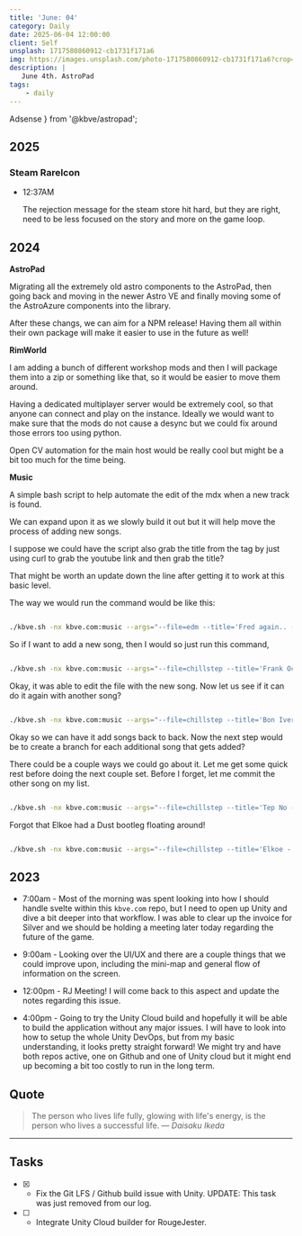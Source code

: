 ```yaml
---
title: 'June: 04'
category: Daily
date: 2025-06-04 12:00:00
client: Self
unsplash: 1717580860912-cb1731f171a6
img: https://images.unsplash.com/photo-1717580860912-cb1731f171a6?crop=entropy&cs=srgb&fm=jpg&ixid=MnwzNjM5Nzd8MHwxfHJhbmRvbXx8fHx8fHx8fDE2ODE3NDg2ODY&ixlib=rb-4.0.3&q=85
description: |
   June 4th. AstroPad
tags:
    - daily
---
```



  Adsense
} from '@kbve/astropad';

## 2025

### Steam RareIcon

-   12:37AM

    The rejection message for the steam store hit hard, but they are right, need to be less focused on the story and more on the game loop.

## 2024

**AstroPad**

Migrating all the extremely old astro components to the AstroPad, then going back and moving in the newer Astro VE and finally moving some of the AstroAzure components into the library.

After these changs, we can aim for a NPM release! Having them all within their own package will make it easier to use in the future as well!

**RimWorld**

I am adding a bunch of different workshop mods and then I will package them into a zip or something like that, so it would be easier to move them around.

Having a dedicated multiplayer server would be extremely cool, so that anyone can connect and play on the instance. Ideally we would want to make sure that the mods do not cause a desync but we could fix around those errors too using python.

Open CV automation for the main host would be really cool but might be a bit too much for the time being.

**Music**

A simple bash script to help automate the edit of the mdx when a new track is found.

We can expand upon it as we slowly build it out but it will help move the process of adding new songs.

I suppose we could have the script also grab the title from the tag by just using curl to grab the youtube link and then grab the title?

That might be worth an update down the line after getting it to work at this basic level.

The way we would run the command would be like this:

```bash

./kbve.sh -nx kbve.com:music --args="--file=edm --title='Fred again.. - Billie (Loving Arms)' --ytid=XqUZcHBsU5I"

```

So if I want to add a new song, then I would so just run this command,

```bash

./kbve.sh -nx kbve.com:music --args="--file=chillstep --title='Frank Ocean x Moderat - Chanel x A New Error (Fred Again Mashup Remake)' --ytid=zM0YGiaRfko"

```

Okay, it was able to edit the file with the new song.
Now let us see if it can do it again with another song?

```bash

./kbve.sh -nx kbve.com:music --args="--file=chillstep --title='Bon Iver - Perth (JacM Chillstep Remix)' --ytid=BJ1WADbGYIE"

```

Okay so we can have it add songs back to back. Now the next step would be to create a branch for each additional song that gets added?

There could be a couple ways we could go about it. Let me get some quick rest before doing the next couple set. Before I forget, let me commit the other song on my list.

```bash

./kbve.sh -nx kbve.com:music --args="--file=chillstep --title='Tep No - Pacing (Elkoe Remix)' --ytid=BA01rTCQ3Bk"

```

Forgot that Elkoe had a Dust bootleg floating around!

```bash

./kbve.sh -nx kbve.com:music --args="--file=chillstep --title='Elkoe - Dust (Bootleg)' --ytid=1ty84eT-PAo"

```

<Adsense />

## 2023

- 7:00am - Most of the morning was spent looking into how I should handle svelte within this `kbve.com` repo, but I need to open up Unity and dive a bit deeper into that workflow.
I was able to clear up the invoice for Silver and we should be holding a meeting later today regarding the future of the game.

- 9:00am - Looking over the UI/UX and there are a couple things that we could improve upon, including the mini-map and general flow of information on the screen.

- 12:00pm - RJ Meeting! I will come back to this aspect and update the notes regarding this issue.

- 4:00pm - Going to try the Unity Cloud build and hopefully it will be able to build the application without any major issues.
I will have to look into how to setup the whole Unity DevOps, but from my basic understanding, it looks pretty straight forward!
We might try and have both repos active, one on Github and one of Unity cloud but it might end up becoming a bit too costly to run in the long term.

## Quote

> The person who lives life fully, glowing with life's energy, is the person who lives a successful life.
> — <cite>Daisaku Ikeda</cite>

---

## Tasks

- [X] - Fix the Git LFS / Github build issue with Unity. UPDATE: This task was just removed from our log.
- [ ] - Integrate Unity Cloud builder for RougeJester.
